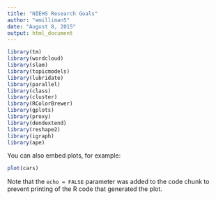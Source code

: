```yaml
---
title: "NIEHS Research Goals"
author: "emilliman5"
date: "August 8, 2015"
output: html_document
---
```




```r
library(tm)
library(wordcloud)
library(slam)
library(topicmodels)
library(lubridate)
library(parallel)
library(class)
library(cluster)
library(RColorBrewer)
library(gplots)
library(proxy)
library(dendextend)
library(reshape2)
library(igraph)
library(ape)
```

You can also embed plots, for example:

```r
plot(cars)
```

Note that the `echo = FALSE` parameter was added to the code chunk to prevent printing of the R code that generated the plot.
